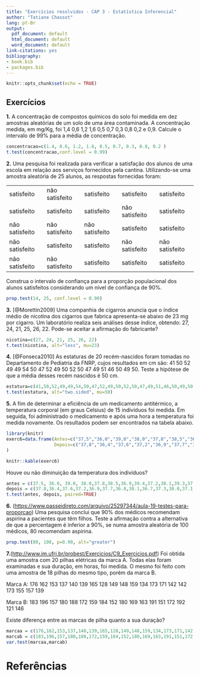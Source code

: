 ```yaml
---
title: "Exercícios resolvidos - CAP 3 - Estatística Inferencial"
author: "Tatiane Chassot"
lang: pt-Br
output:
  pdf_document: default
  html_document: default
  word_document: default
link-citations: yes
bibliography:
- book.bib
- packages.bib
---
```


```r
knitr::opts_chunk$set(echo = TRUE)
```

## Exercícios

**1.** 	A concentração de compostos químicos do solo foi medida em dez amostras aleatórias de um solo de uma área contaminada. A concentração medida, em mg/Kg, foi 1,4  0,6  1,2  1,6  0,5  0,7  0,3  0,8  0,2  e 0,9. Calcule o intervalo de 99\% para a média de concentração.

```r
concentracao=c(1.4, 0.6, 1.2, 1.6, 0.5, 0.7, 0.3, 0.8, 0.2 )
t.test(concentracao,conf.level = 0.99)
```


**2.**	Uma pesquisa foi realizada para verificar a satisfação dos alunos de uma escola em relação aos serviços fornecidos pela cantina. Utilizando-se uma amostra aleatória de 25 alunos, as respostas fornecidas foram:

  --------------- -------------- --------------- -------------- --------------
  satisfeito      não satisfeito satisfeito      satisfeito     satisfeito
  satisfeito      satisfeito     satisfeito      não satisfeito satisfeito
  não satisfeito  não satisfeito não satisfeito  satisfeito     satisfeito
  não satisfeito  satisfeito     satisfeito      não satisfeito não satisfeito
  não satisfeito  não satisfeito satisfeito      satisfeito     satisfeito
  --------------- -------------- --------------- -------------- --------------


Construa o intervalo de confiança para a proporção populacional dos alunos satisfeitos considerando um nível de confiança de 90\%.

```r
prop.test(14, 25, conf.level = 0.90)
```


**3.**	[@Morettin2009] Uma companhia de cigarros anuncia que o índice médio de nicotina dos cigarros que fabrica apresenta-se abaixo de 23 mg por cigarro. Um laboratório realiza seis análises desse índice, obtendo: 27, 24, 21, 25, 26, 22. Pode-se aceitar a afirmação do fabricante?

```r
nicotina=c(27, 24, 21, 25, 26, 22)
t.test(nicotina, alt="less", mu=23)
```


**4.**	[@Fonseca2010] As estaturas de 20 recém-nascidos foram tomadas no Departamento de Pediatria da FNRP, cujos resultados em cm são: 41 50 52 49 49 54 50 47 52 49 50 52 50 47 49 51 46 50 49 50. Teste a hipótese de que a média desses recém nascidos é 50 cm.

```r
estatura=c(41,50,52,49,49,54,50,47,52,49,50,52,50,47,49,51,46,50,49,50)
t.test(estatura, alt="two.sided", mu=50)
```


**5.**	A fim de determinar a eficiência de um medicamento antitérmico, a temperatura corporal (em graus Celsius) de 15 indivíduos foi medida. Em seguida, foi administrado o medicamento e após uma hora a temperatura foi medida novamente. Os resultados podem ser encontrados na tabela abaixo.

```r

library(knitr)
exerc6=data.frame(Antes=c("37,5","36,0","39,0","38,0","37,8","38,5","36,9","39,4","37,2","38,1","39,3","37,5","38,5","37,8","39,0"),
                  Depois=c("37,8","36,4","37,6","37,2","36,9","37,7","36,8","38,1","36,7","37,3","38,0","37,1","36,6","35,0","39,0")
)

knitr::kable(exerc6)
```

<!--

```r

require(knitr)
cob2=c("Antes","Depois")
tecidoa=c(37.5,36.0,39.0,38.0,37.8,38.5,36.9,39.4,37.2,38.1,39.3,37.5,38.5,37.8,39.0)
tecidob=c(37.8,36.4,37.6,37.2,36.9,37.7,36.8,38.1,36.7,37.3,38.0,37.1,36.6,35.0,39.0)
amostdep3=cbind(c("Antes", "Depois"),rbind(tecidoa,tecidob))

knitr::kable(amostdep3, row.names = FALSE)
```  
-->

Houve ou não diminuição da temperatura dos indivíduos?

```r
antes = c(37.5, 36.0, 39.0, 38.0,37.8,38.5,36.9,39.4,37.2,38.1,39.3,37.5,38.5,37.8,39.0)
depois = c(37.8,36.4,37.6,37.2,36.9,37.7,36.8,38.1,36.7,37.3,38.0,37.1,36.6,35.0,39.0)
t.test(antes, depois, paired=TRUE)

```

**6.**	(<https://www.passeidireto.com/arquivo/25297344/aula-19-testes-para-proporcao>) Uma pesquisa conclui que 90% dos médicos recomendam aspirina a pacientes que têm filhos. Teste a afirmação contra a alternativa de que a percentagem é inferior a 90%, se numa amostra aleatória de 100 médicos, 80 recomendam aspirina.

```r
prop.test(80, 100, p=0.90, alt="greater")
```



**7.**(<http://www.im.ufrj.br/probest/Exercicios/C9_Exercicios.pdf>) Foi obtida uma amostra com 20 pilhas elétricas da marca A. Todas elas foram examinadas e sua duração, em horas, foi medida. O mesmo foi feito com uma amostra de 18 pilhas do mesmo tipo, porém da marca B.

Marca A: 176 162 153 137 140 139 165 128 149 148 159 134 173 171 142 142 173 155 157 139 

Marca B: 183 196 157 180 188 172 159 184 152 180 169 163 191 151 172 192 121 146

Existe diferença entre as marcas de pilha quanto a sua duração?

```r
marcaa = c(176,162,153,137,140,139,165,128,149,148,159,134,173,171,142,142,173,155,157,139)
marcab = c(183,196,157,180,188,172,159,184,152,180,169,163,191,151,172,192,121,146)
var.test(marcaa,marcab)

```



# Referências
